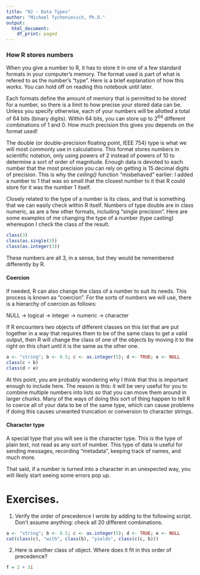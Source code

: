 ```yaml
---
title: "02 - Data Types"
author: "Michael Tychonievich, Ph.D."
output:
  html_document:
    df_print: paged
---
```


### How R stores numbers

When you give a number to R, it has to store it in one of a few standard formats
in your computer's memory.  The format used is part of what is refered to as
the number's "type".  Here is a brief explanation of how this works.  You can
hold off on reading this notebook until later.

Each formats define the amount of memory that is
permitted to be stored for a number, so there is a limit to how precise your
stored data can be.  Unless you specify otherwise, each of your numbers will
be allotted a total of 64 bits (binary digits).  Within 64 bits, you can store
up to 2^64^ different combinations of 1 and 0.  How much precision this gives
you depends on the format used!  

The double (or double-precision floating point, IEEE 754) type is what we will 
most commonly use in calculations.  This format stores numbers in scientific
notation, only using powers of 2 instead of powers of 10 to determine a sort of
order of magnitude.  Enough data is devoted to each number that the most
precision you can rely on getting is 15 decimal digits of precision.  This is
why the _ceiling()_ function "misbehaved" earlier: I added a number to 1
that was so small that the closest number to it that R could store for it was
the number 1 itself.

Closely related to
the type of a number is its class, and that is something that we can easily
check within R itself.  Numbers of type double are in class numeric, as are
a few other formats, including "single precision".  Here are some examples of
me changing the type of a number (type casting) whereupon I check the class of
the result.

```r
class(3)
class(as.single(3))
class(as.integer(3))
```

These numbers are all 3, in a sense, but they would be remembered differently by
R.

#### Coercion

If needed, R can also change the class of a number to suit its needs.  This
process is known as "coercion".  For the sorts of numbers we will use, there
is a hierarchy of coercion as follows:

NULL $\rightarrow$ logical $\rightarrow$ integer $\rightarrow$ numeric 
 $\rightarrow$ character

If R encounters two objects of different classes on this list that are put
together in a way that requires them to be of the same class to get a valid
output, then R will change the class of one of the objects by moving it to the
right on this chart until it is the same as the other one.

```r
a <- "string"; b <- 8.5; c <- as.integer(5); d <- TRUE; e <- NULL
class(c + b)
class(d + e)
```

At this point, you are probably wondering why I think that this is important
enough to include here.  The reason is this: it will be very useful for you to
combine multiple numbers into lists so that you can move them around in larger
chunks.  Many of the ways of doing this sort of thing happen to tell R to
coerce all of your data to be of the same type, which can cause problems if
doing this causes unwanted truncation or conversion to character strings.

#### Character type

A special type that you will see is the character type.  This is the type of
plain text, not read as any sort of number.  This type of data is useful for
sending messages, recording "metadata", keeping track of names, and much more.

That said, if a number is turned into a character in an unexpected way, you
will likely start seeing some errors pop up.

# Exercises.

1.  Verify the order of precedence I wrote by adding to the following script.
Don't assume anything: check all 20 different combinations.

```r
a <- "string"; b <- 8.5; c <- as.integer(5); d <- TRUE; e <- NULL
cat(class(c), "with", class(b), "yields", class(c(c, b)))
```

2.  Here is another class of object.  Where does it fit in this order of
precedence?

```r
f = 2 + 3i
```